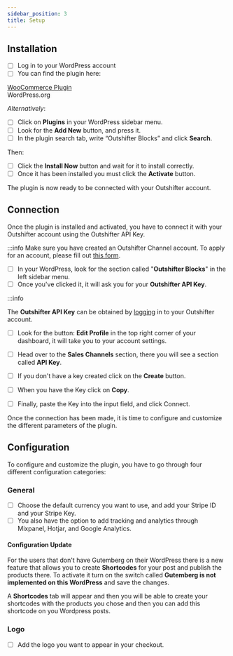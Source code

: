```yaml
---
sidebar_position: 3
title: Setup
---
```


## Installation

- [ ] Log in to your WordPress account
- [ ] You can find the plugin here:

<div class="homepage-section two-cols">
  <div class="section-content">
    <a class="homepage-card2">
      <div class="card-content">
        <div class="imagelogo">
          <img alt="" src="https://s.w.org/favicon.ico?2" />
        </div>
        <a href="https://wordpress.org/plugins/outshifter-embed-commerce/">
          WooCommerce Plugin
        </a>
        <div class="description2">WordPress.org</div>
      </div>
    </a>
  </div>
</div>

_Alternatively_:

- [ ] Click on **Plugins** in your WordPress sidebar menu.
- [ ] Look for the **Add New** button, and press it.
- [ ] In the plugin search tab, write “Outshifter Blocks” and click **Search**.

Then:

- [ ] Click the **Install Now** button and wait for it to install correctly.
- [ ] Once it has been installed you must click the **Activate** button.

The plugin is now ready to be connected with your Outshifter account.

## Connection

Once the plugin is installed and activated, you have to connect it with your
Outshifter account using the Outshifter API Key.

:::info Make sure you have created an Outshifter Channel account. To apply for
an account, please fill out
[this form](https://outshifter.typeform.com/to/as0nILBN).

- [ ] In your WordPress, look for the section called "**Outshifter Blocks**" in
      the left sidebar menu.
- [ ] Once you've clicked it, it will ask you for your **Outshifter API Key**.

:::info

The **Outshifter API Key** can be obtained by
[logging](https://app.outshifter.com/login) in to your Outshifter account.

- [ ] Look for the button: **Edit Profile** in the top right corner of your
      dashboard, it will take you to your account settings.
- [ ] Head over to the **Sales Channels** section, there you will see a section
      called **API Key**.
- [ ] If you don't have a key created click on the **Create** button.
- [ ] When you have the Key click on **Copy**.

- [ ] Finally, paste the Key into the input field, and click Connect.

Once the connection has been made, it is time to configure and customize the
different parameters of the plugin.

## Configuration

To configure and customize the plugin, you have to go through four different
configuration categories:

### General

- [ ] Choose the default currency you want to use, and add your Stripe ID and
      your Stripe Key.
- [ ] You also have the option to add tracking and analytics through Mixpanel,
      Hotjar, and Google Analytics.

#### Configuration Update

For the users that don't have Gutemberg on their WordPress there is a new
feature that allows you to create **Shortcodes** for your post and publish the
products there. To activate it turn on the switch called **Gutemberg is not
implemented on this WordPress** and save the changes.

A **Shortcodes** tab will appear and then you will be able to create your
shortcodes with the products you chose and then you can add this shortcode on
you Wordpress posts.

### Logo

- [ ] Add the logo you want to appear in your checkout.

<a href="Your facebook link">
  <i class="fab fa-facebook"></i>
</a>
